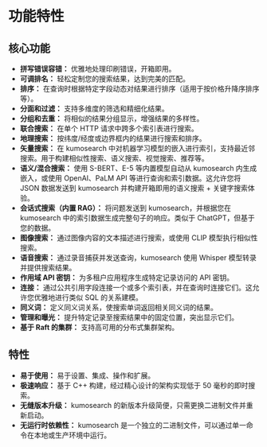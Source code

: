 # 功能特性

## 核心功能

- **拼写错误容错：** 优雅地处理印刷错误，开箱即用。
- **可调排名：** 轻松定制您的搜索结果，达到完美的匹配。
- **排序：** 在查询时根据特定字段动态对结果进行排序（适用于按价格升降序排序等）。
- **分面和过滤：** 支持多维度的筛选和精细化结果。
- **分组和去重：** 将相似的结果分组显示，增强结果的多样性。
- **联合搜索：** 在单个 HTTP 请求中跨多个索引表进行搜索。
- **地理搜索：** 按纬度/经度或边界框内的结果进行搜索和排序。
- **矢量搜索：** 在 kumosearch 中对机器学习模型的嵌入进行索引，支持最近邻搜索。用于构建相似性搜索、语义搜索、视觉搜索、推荐等。
- **语义/混合搜索：** 使用 S-BERT、E-5 等内置模型自动从 kumosearch 内生成嵌入，或使用 OpenAI、PaLM API 等进行查询和索引数据。这允许您将 JSON 数据发送到 kumosearch 并构建开箱即用的语义搜索 + 关键字搜索体验。
- **会话式搜索（内置 RAG）：** 将问题发送到 kumosearch，并根据您在 kumosearch 中的索引数据生成完整句子的响应。类似于 ChatGPT，但基于您的数据。
- **图像搜索：** 通过图像内容的文本描述进行搜索，或使用 CLIP 模型执行相似性搜索。
- **语音搜索：** 通过录音捕获并发送查询，kumosearch 使用 Whisper 模型转录并提供搜索结果。
- **作用域 API 密钥：** 为多租户应用程序生成特定记录访问的 API 密钥。
- **连接：** 通过公共引用字段连接一个或多个索引表，并在查询时连接它们。这允许您优雅地进行类似 SQL 的关系建模。
- **同义词：** 定义同义词关系，使搜索单词返回相关同义词的结果。
- **管理和曝光：** 提升特定记录至搜索结果中的固定位置，突出显示它们。
- **基于 Raft 的集群：** 支持高可用的分布式集群架构。

## 特性
- **易于使用：** 易于设置、集成、操作和扩展。
- **极速响应：** 基于 C++ 构建，经过精心设计的架构实现低于 50 毫秒的即时搜索。
- **无缝版本升级：** kumosearch 的新版本升级简便，只需更换二进制文件并重新启动。
- **无运行时依赖性：** kumosearch 是一个独立的二进制文件，可以通过单一命令在本地或生产环境中运行。